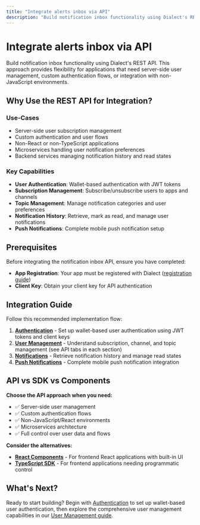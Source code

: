 ```yaml
---
title: "Integrate alerts inbox via API"
description: "Build notification inbox functionality using Dialect's REST API. This approach provides flexibility for applications that need server-side user management, custom authentication flows, or integration with non-JavaScript environments."
---
```


# Integrate alerts inbox via API

Build notification inbox functionality using Dialect's REST API. This approach provides flexibility for applications that need server-side user management, custom authentication flows, or integration with non-JavaScript environments.

## Why Use the REST API for Integration?

### Use-Cases
- Server-side user subscription management
- Custom authentication and user flows
- Non-React or non-TypeScript applications
- Microservices handling user notification preferences
- Backend services managing notification history and read states

### Key Capabilities
- **User Authentication**: Wallet-based authentication with JWT tokens
- **Subscription Management**: Subscribe/unsubscribe users to apps and channels
- **Topic Management**: Manage notification categories and user preferences
- **Notification History**: Retrieve, mark as read, and manage user notifications
- **Push Notifications**: Complete mobile push notification setup

## Prerequisites

Before integrating the notification inbox API, ensure you have completed:

- **App Registration**: Your app must be registered with Dialect ([registration guide](/alerts/setup/register-app))
- **Client Key**: Obtain your client key for API authentication

## Integration Guide

Follow this recommended implementation flow:

1. **[Authentication](authentication)** - Set up wallet-based user authentication using JWT tokens and client keys
2. **[User Management](/alerts/integrate-inbox/user-management)** - Understand subscription, channel, and topic management (see API tabs in each section)
3. **[Notifications](notifications)** - Retrieve notification history and manage read states
4. **[Push Notifications](push-notifications)** - Complete mobile push notification integration

## API vs SDK vs Components

**Choose the API approach when you need:**
- ✅ Server-side user management
- ✅ Custom authentication flows
- ✅ Non-JavaScript/React environments
- ✅ Microservices architecture
- ✅ Full control over user data and flows

**Consider the alternatives:**
- **[React Components](/alerts/integrate-inbox/sdk/index)** - For frontend React applications with built-in UI
- **[TypeScript SDK](/alerts/integrate-inbox/sdk/index)** - For frontend applications needing programmatic control


## What's Next?

Ready to start building? Begin with [Authentication](/alerts/integrate-inbox/api/authentication) to set up wallet-based user authentication, then explore the comprehensive user management capabilities in our [User Management guide](/alerts/integrate-inbox/user-management).